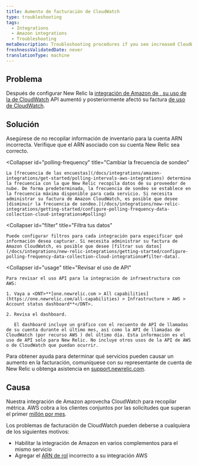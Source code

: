 ```yaml
---
title: Aumento de facturación de CloudWatch
type: troubleshooting
tags:
  - Integrations
  - Amazon integrations
  - Troubleshooting
metaDescription: Troubleshooting procedures if you see increased CloudWatch billing with your infrastructure integration for AWS.
freshnessValidatedDate: never
translationType: machine
---
```


## Problema

Después de configurar New Relic la [integración de Amazon de , su uso de la de CloudWatch](https://aws.amazon.com/cloudwatch/) API aumentó y posteriormente afectó su factura [de uso de CloudWatch](https://aws.amazon.com/cloudwatch/pricing/).

## Solución

<CollapserGroup>
  <Collapser
    id="arn"
    title="Verifique el ARN de su cuenta"
  >
    Asegúrese de no recopilar información de inventario para la cuenta ARN incorrecta. Verifique que el ARN asociado con su cuenta New Relic sea correcto.
  </Collapser>

  <Collapser
    id="polling-frequency"
    title="Cambiar la frecuencia de sondeo"
  >
    La [frecuencia de las encuestas](/docs/integrations/amazon-integrations/get-started/polling-intervals-aws-integrations) determina la frecuencia con la que New Relic recopila datos de su proveedor de nube. De forma predeterminada, la frecuencia de sondeo se establece en la frecuencia máxima disponible para cada servicio. Si necesita administrar su factura de Amazon CloudWatch, es posible que desee [disminuir la frecuencia de sondeo.](/docs/integrations/new-relic-integrations/getting-started/configure-polling-frequency-data-collection-cloud-integrations#polling)
  </Collapser>

  <Collapser
    id="filter"
    title="Filtra tus datos"
  >
    Puede configurar filtros para cada integración para especificar qué información desea capturar. Si necesita administrar su factura de Amazon CloudWatch, es posible que desee [filtrar sus datos](/docs/integrations/new-relic-integrations/getting-started/configure-polling-frequency-data-collection-cloud-integrations#filter-data).
  </Collapser>

  <Collapser
    id="usage"
    title="Revisar el uso de API"
  >
    Para revisar el uso API para la integración de infraestructura con AWS:

    1. Vaya a <DNT>**[one.newrelic.com > All capabilities](https://one.newrelic.com/all-capabilities) > Infrastructure > AWS > Account status dashboard**</DNT>.

    2. Revisa el dashboard.

       El dashboard incluye un gráfico con el recuento de API de llamadas de su cuenta durante el último mes, así como la API de llamadas de CloudWatch (por recurso AWS ) del último día. Esta información es el uso de API solo para New Relic. No incluye otros usos de la API de AWS o de CloudWatch que puedan ocurrir.
  </Collapser>
</CollapserGroup>

Para obtener ayuda para determinar qué servicios pueden causar un aumento en la facturación, comuníquese con su representante de cuenta de New Relic u obtenga asistencia en [support.newrelic.com](https://support.newrelic.com/).

## Causa

Nuestra integración de Amazon aprovecha CloudWatch para recopilar métrica. AWS cobra a los clientes conjuntos por las solicitudes que superan el primer [millón por mes](http://docs.aws.amazon.com/AmazonCloudWatch/latest/monitoring/cloudwatch_limits.html).

Los problemas de facturación de CloudWatch pueden deberse a cualquiera de los siguientes motivos:

* Habilitar la integración de Amazon en varios complementos para el mismo servicio
* Agregar el [ARN de rol](http://docs.aws.amazon.com/general/latest/gr/aws-arns-and-namespaces.html) incorrecto a su integración AWS